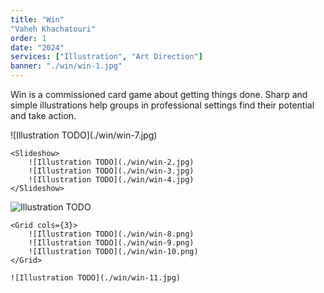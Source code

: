 ```yaml
---
title: "Win"
"Vaheh Khachatouri"
order: 1
date: "2024"
services: ["Illustration", "Art Direction"]
banner: "./win/win-1.jpg"
---
```


Win is a commissioned card game about getting things done. Sharp and simple illustrations help groups in professional settings find their potential and take action.

<Illustrations>
    ![Illustration TODO](./win/win-7.jpg)

    <Slideshow>
        ![Illustration TODO](./win/win-2.jpg)
        ![Illustration TODO](./win/win-3.jpg)
        ![Illustration TODO](./win/win-4.jpg)
    </Slideshow>
  
  ![Illustration TODO](./win/win-5.jpg)

    <Grid cols={3}>
        ![Illustration TODO](./win/win-8.png)
        ![Illustration TODO](./win/win-9.png)
        ![Illustration TODO](./win/win-10.png)
    </Grid>

    ![Illustration TODO](./win/win-11.jpg)

</Illustrations>


